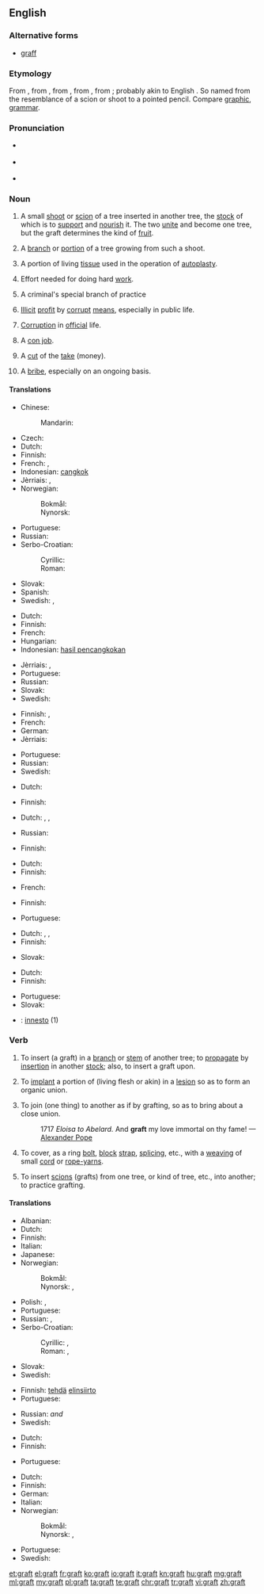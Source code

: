 ==English==
{{wikipedia}}

===Alternative forms===
* [[graff]]

===Etymology===
From {{etyl|enm|en}} {{term|graffe|lang=enm}}, from {{etyl|fro|en}} {{term|greffe||stylus|lang=fro}}, from {{etyl|la|en}} {{term|graphium||stylus|lang=la}}, from {{etyl|grc|en}} {{term|γραφείον|lang=grc}}, from {{term|γράφειν||to write|lang=grc}}; probably akin to English {{term|carve|lang=en}}. So named from the resemblance of a scion or shoot to a pointed pencil. Compare [[graphic]], [[grammar]].

===Pronunciation===
* {{a|RP}} {{IPA|/ɡɹɑːft/}}
* {{a|US|Northern England}} {{IPA|/ɡɹæft/}}
* {{rhymes|ɑːft|æft}}

===Noun===
{{en-noun|s|-}}

# {{context|countable|lang=en}} A small [[shoot]] or [[scion]] of a tree inserted in another tree, the [[stock]] of which is to [[support]] and [[nourish]] it. The two [[unite]] and become one tree, but the graft determines the kind of [[fruit]].
# {{context|countable|lang=en}} A [[branch]] or [[portion]] of a tree growing from such a shoot.
# {{context|surgery|countable|lang=en}} A portion of living [[tissue]] used in the operation of [[autoplasty]].
# {{context|uncountable|colloquial|lang=en}} Effort needed for doing hard [[work]].
# {{context|uncountable|slang|lang=en}} A criminal's special branch of practice
# {{context|uncountable|lang=en}} [[illicit|Illicit]] [[profit]] by [[corrupt]] [[means]], especially in public life.
# {{context|uncountable|lang=en}} [[corruption|Corruption]] in [[official]] life.
# {{context|countable|lang=en}} A [[con job]].
# {{context|countable|slang|lang=en}} A [[cut]] of the [[take]] (money).
# {{context|uncountable|US|politics|lang=en}} A [[bribe]], especially on an ongoing basis.
{{rfex}}

====Translations====
{{trans-top|small shoot or scion}}
* Chinese:
*: Mandarin: {{t|cmn|接枝|tr=jiēzhī|sc=Hani}}
* Czech: {{t-|cs|roub|m}}
* Dutch: {{t-|nl|ent|m|f}}
* Finnish: {{t-|fi|varte}}
* French: {{t+|fr|greffon|m}}, {{t+|fr|greffe|f}}
* Indonesian: [[cangkok]]
* Jèrriais: {{tø|roa-jer|ente|f}}, {{tø|roa-jer|greffe|f}}
* Norwegian:
*: Bokmål: {{t+|nb|pode|m}}
*: Nynorsk: {{t-|nn|pode|m}}
{{trans-mid}}
* Portuguese: {{t+|pt|enxerto|m}}
* Russian: {{t+|ru|привой|m|tr=privój}}
* Serbo-Croatian:
*: Cyrillic: {{t-|sh|калем|m|sc=Cyrl}}
*: Roman: {{t-|sh|kalem|m}}
* Slovak: {{t-|sk|štep|m}}
* Spanish: {{t-|es|injerto|m}}
* Swedish: {{t-|sv|ymp}}, {{t+|sv|stickling}}
{{trans-bottom}}

{{trans-top|branch or portion of a tree growing from such a shoot}}
* Dutch: {{t-|nl|ent|m|f}}
* Finnish: {{t-|fi|varte}}
* French: {{t+|fr|greffon|m}}
* Hungarian: {{t+|hu|oltvány}}
* Indonesian: [[hasil pencangkokan]]
{{trans-mid}}
* Jèrriais: {{tø|roa-jer|ente|f}}, {{tø|roa-jer|greffe|f}}
* Portuguese: {{t+|pt|enxerto|m}}
* Russian: {{t+|ru|привой|m|tr=privój}}
* Slovak: {{t-|sk|štep|m}}
* Swedish: {{t-|sv|ymp}}
{{trans-bottom}}

{{trans-top|portion of living tissue used in the operation of autoplasty}}
* Finnish: {{t-|fi|siirre}}, {{t-|fi|siirrännäinen}}
* French: {{t+|fr|greffon|m}}
* German: {{t-|de|Transplantat|n}}
* Jèrriais: {{tø|roa-jer|greffe|f}}
{{trans-mid}}
* Portuguese: {{t+|pt|enxerto|m}}
* Russian: {{t+|ru|трансплантат|m|tr=transplantát}}
* Swedish: {{t-|sv|transplantat}}
{{trans-bottom}}

{{trans-top|hard work}}
* Dutch: {{t-|nl|labeur|n}}
{{trans-mid}}
* Finnish: {{t-|fi|raataminen}}
{{trans-bottom}}

{{trans-top|criminal's special branch of practice}}
* Dutch: {{t-|nl|métier|n}}, {{t+|nl|branche|f}}, {{t-|nl|specialiteit|f}}
{{trans-mid}}
* Russian: {{t+|ru|мошенничество|n}}
{{trans-bottom}}

{{trans-top|illicit profit by corrupt means, especially in public life}}
* Finnish: {{t-|fi|voiteluraha}}
{{trans-mid}}
{{trans-bottom}}

{{trans-top|corruption in official life}}
* Dutch: {{t+|nl|corruptie|f}}
* Finnish: {{t-|fi|mädännäisyys}}
{{trans-mid}}
* French: {{t+|fr|corruption|f}}
{{trans-bottom}}

{{trans-top|con job}}
* Finnish: {{t-|fi|huijaus}}
{{trans-mid}}
* Portuguese: {{t+|pt|golpe|m}}
{{trans-bottom}}

{{trans-top|slang: cut of the take}}
<!-- Only slang expressions -->
* Dutch: {{t+|nl|aandeel|n}}, {{t+|nl|deel|n}}, {{t+|nl|portie|f}}
* Finnish: {{t-|fi|siivu}}
{{trans-mid}}
* Slovak: {{t-|sk|podiel|m}}
{{trans-bottom}}

{{trans-top|bribe}}
* Dutch: {{t-|nl|smeergeld|n}}
* Finnish: {{t-|fi|voiteluraha}}
{{trans-mid}}
* Portuguese: {{t+|pt|suborno|m}}
* Slovak: {{t-|sk|úplatok|m}}
{{trans-bottom}}

{{checktrans-top}}
* {{ttbc|it}}: [[innesto]] {{m}} (1)
{{trans-bottom}}

===Verb===
{{en-verb}}

# {{context|transitive|lang=en}} To insert (a graft) in a [[branch]] or [[stem]] of another tree; to [[propagate]] by [[insertion]] in another [[stock]]; also, to insert a graft upon.
# {{context|transitive|surgery|lang=en}} To [[implant]] a portion of (living flesh or akin) in a [[lesion]] so as to form an organic union.
# {{context|transitive|lang=en}} To join (one thing) to another as if by grafting, so as to bring about a close union.
#: 1717 ''Eloisa to Abelard. '' And '''graft''' my love immortal on thy fame! — [[w:Alexander Pope|Alexander Pope]]
# {{context|transitive|nautical|lang=en}} To cover, as a ring [[bolt]], [[block]] [[strap]], [[splicing]], etc., with a [[weaving]] of small [[cord]] or [[rope-yarns]].
# {{context|intransitive|lang=en}} To insert [[scion|scions]] (grafts) from one tree, or kind of tree, etc., into another; to practice grafting.

====Translations====
{{trans-top|insert (a graft) in a branch or stem of another tree}}
* Albanian: {{t-|sq|shartoj}}
* Dutch: {{t+|nl|enten}}
* Finnish: {{t-|fi|varttaa}}
* Italian: {{t-|it|innestare}}
* Japanese: {{t+|ja|接ぐ|tr=tsugu|sc=Jpan}}
* Norwegian:
*: Bokmål: {{t+|no|pode}}
*: Nynorsk: {{t-|nn|pode}}, {{t-|nn|pote}}
{{trans-mid}}
* Polish: {{t-|pl|zaszczepiać}}, {{t-|pl|szczepić}}
* Portuguese: {{t-|pt|enxertar}}
* Russian: {{t+|ru|прививать|tr=privivát'}} {{impf}}, {{t+|ru|привить|tr=privít'}} {{pf.}}
* Serbo-Croatian:
*: Cyrillic: {{t-|sh|калемити}}, {{t-|sh|накалемити}}
*: Roman: {{t-|sh|kalemiti}}, {{t-|sh|nakalemiti}}
* Slovak: {{t-|sk|zaštepiť}}
* Swedish: {{t+|sv|ympa}}
{{trans-bottom}}

{{trans-top|implant a portion of (living flesh or akin) in a lesion so as to form an organic union}}
* Finnish: [[tehdä]] [[elinsiirto]]
* Portuguese: {{t-|pt|enxertar}}
{{trans-mid}}
* Russian: {{t+|ru|имплантировать|tr=implantírovat'}} {{impf}} ''and'' {{pf.}}
* Swedish: {{t-|sv|transplantera}}
{{trans-bottom}}

{{trans-top|join (one thing) to another as if by grafting}}
* Dutch: {{t+|nl|enten}}
* Finnish: {{t+|fi|liittää}}
{{trans-mid}}
* Portuguese: {{t-|pt|enxertar}}
{{trans-bottom}}

{{trans-top|cover, as a ring bolt, block strap, splicing, etc.}}
{{trans-mid}}
{{trans-bottom}}

{{trans-top|insert scions from one tree, or kind of tree, etc.}}
* Dutch: {{t+|nl|enten}}
* Finnish: {{t-|fi|varttaa}}
* German: {{t+|de|pfropfen}}
* Italian: {{t-|it|innestare}}
* Norwegian:
*: Bokmål: {{t+|no|pode}}
*: Nynorsk: {{t-|nn|pode}}, {{t-|nn|pote}}
{{trans-mid}}
* Portuguese: {{t-|pt|enxertar}}
* Swedish: {{t+|sv|ympa}}
{{trans-bottom}}

[[et:graft]]
[[el:graft]]
[[fr:graft]]
[[ko:graft]]
[[io:graft]]
[[it:graft]]
[[kn:graft]]
[[hu:graft]]
[[mg:graft]]
[[ml:graft]]
[[my:graft]]
[[pl:graft]]
[[ta:graft]]
[[te:graft]]
[[chr:graft]]
[[tr:graft]]
[[vi:graft]]
[[zh:graft]]